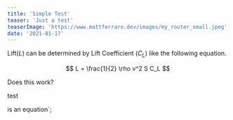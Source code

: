 ```yaml
---
title: 'Simple Test'
teaser: 'Just a test'
teaserImage: 'https://www.mattferraro.dev/images/my_router_small.jpeg'
date: '2021-01-17'
---
```


Lift($L$) can be determined by Lift Coefficient ($C_L$) like the following equation.

$$
L = \frac{1}{2} \rho v^2 S C_L
$$

<styledDiv color="blue">
Does this work?
</styledDiv>

<Vis3D>
  <Arrow start="0,0,0" end="1,1,1" color="red" label="x"></Arrow>
  <Arrow start="0,0,0" end="0,-1,1" color="green" label="y"></Arrow>
</Vis3D>

test

is an equation`;